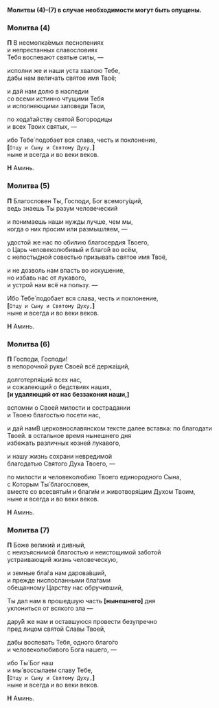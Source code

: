**Молитвы (4)–(7) в случае необходимости могут быть опущены.**

### Молитва (4)

**П** В несмолка́емых песнопениях  
и непрестанных славословиях  
Тебя воспевают святые силы, —

исполни же и наши уста хвалою Тебе,  
дабы нам величать святое имя Твоё;

и дай нам долю в наследии  
со всеми истинно чтущими Тебя  
и исполняющими заповеди Твои,

по хода́тайству святой Богородицы  
и всех Твоих святых, —

ибо Тебе́ подобает вся слава, честь и поклонение,  
**[**`Отцу и Сыну и Святому Духу,`**]**  
ныне и всегда и во веки веков.

**Н** Аминь.

### Молитва (5)

**П** Благословен Ты, Господи, Бог всемогу́щий,  
ведь знаешь Ты разум человеческий

и понимаешь наши нужды лучше, чем мы,  
когда о них просим или размышляем, —

удостой же нас по обилию благосердия Твоего,  
о Царь человеколюбивый и благо́й во всём,  
с непостыдной совестью призывать святое имя Твоё,

и не дозволь нам впасть во искушение,  
но избавь нас от лукавого,  
и устрой нам всё на пользу. —

Ибо Тебе́ подобает вся слава, честь и поклонение,  
**[**`Отцу и Сыну и Святому Духу,`**]**  
ныне и всегда и во веки веков.

**Н** Аминь.

### Молитва (6)

**П** Господи, Господи!  
в непорочной руке Своей всё держа́щий,

долготерпя́щий всех нас,  
и сожалеющий о бедствиях наших,  
**[**и удаляющий от нас беззакония наши,**]**

вспомни о Своей милости и сострадании  
и Твоею благостью посети нас,

и дай нам<Tooltip>В церковнославянском тексте далее вставка: по благодати Твоей.</Tooltip> в остальное время нынешнего дня  
избежать различных козней лукавого,

и нашу жизнь сохрани невредимой  
благодатью Святого Духа Твоего, —

по милости и человеколюбию Твоего единородного Сына,  
с Которым Ты́ благословен,  
вместе со всесвяты́м и благи́м и животворя́щим Духом Твоим,  
ныне и всегда и во веки веков.

**Н** Аминь.

### Молитва (7)

**П** Боже великий и дивный,  
с неизъяснимой благостью и неистощимой заботой  
устраивающий жизнь человеческую,

и земные бла́га нам дарова́вший,  
и прежде ниспо́сланными бла́гами  
обещанному Царству нас обручивший,

Ты дал нам в прошедшую часть **[**нынешнего**]** дня  
уклониться от всякого зла —

дару́й же нам и оставшуюся провести безупречно  
пред лицом святой Славы Твоей,

дабы воспевать Тебя, одного благо́го  
и человеколюбивого Бога нашего, —

ибо Ты́ Бог наш  
и мы́ воссылаем славу Тебе,  
**[**`Отцу и Сыну и Святому Духу,`**]**  
ныне и всегда и во веки веков.

**Н** Аминь.

